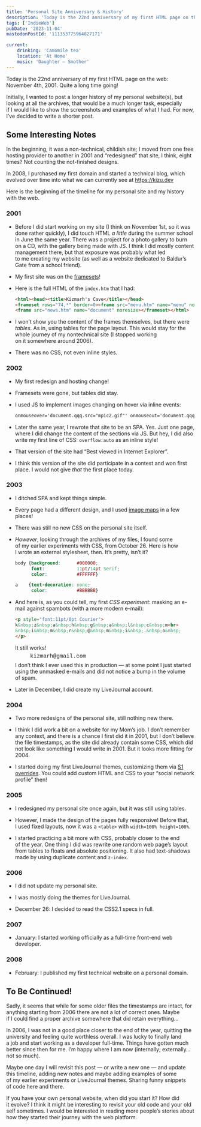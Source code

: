 ```yaml
---
title: 'Personal Site Anniversary & History'
description: 'Today is the 22nd anniversary of my first HTML page on the web: November 4th, 2001. Quite a long time going! Initially, I wanted to post a longer history of my personal website(s), but looking at all the archives, that would be a much longer task, especially if I would like to show the screenshots and examples of what I had. For now, I’ve decided to write a shorter post.'
tags: ['IndieWeb']
pubDate: '2023-11-04'
mastodonPostId: '111353775964827171'

current:
	drinking: 'Camomile tea'
	location: 'At Home'
	music: 'Daughter — Smother'
---
```



Today is the 22nd anniversary of my first HTML page on the web: November 4th, 2001. Quite a long time going!

Initially, I wanted to post a longer history of my personal website(s), but looking at all the archives, that would be a much longer task, especially if I would like to show the screenshots and examples of what I had. For now, I’ve decided to write a shorter post.

## Some Interesting Notes

In the beginning, it was a non-technical, childish site; I moved from one free hosting provider to another in 2001 and “redesigned” that site, I think, eight times? Not counting the not-finished designs.

In 2008, I purchased my first domain and started a technical blog, which evolved over time into what we can currently see at https://kizu.dev

Here is the beginning of the timeline for my personal site and my history with the web.

### 2001

- Before I did start working on my site (I think on November 1st, so it was done rather quickly), I did touch HTML _a little_ during the summer school in June the same year. There was a project for a photo gallery to burn on a CD, with the gallery being made with JS. I think I did mostly content management there, but that exposure was probably what led to me creating my website (as well as a website dedicated to Baldur’s Gate from a school friend).

- My first site was on the [framesets](https://developer.mozilla.org/en-US/docs/Web/HTML/Element/frameset)!

- Here is the full HTML of the `index.htm` that I had:

	```html
	<html><head><title>Kizmarh's Cave</title></head>
	<frameset rows="74,*" border=0><frame src="menu.htm" name="menu" noresize>
	<frame src="news.htm" name="document" noresize></frameset></html>
	```

- I won’t show you the content of the frames themselves, but there were _tables_. As in, using tables for the page layout. This would stay for the whole journey of my nontechnical site (I stopped working on it somewhere around 2006).

- There was no CSS, not even inline styles.

### 2002

- My first redesign and hosting change!

- Framesets were gone, but tables did stay.

- I used JS to implement images changing on hover via inline events:

	```html
	onmouseover='document.qqq.src="mpic2.gif"' onmouseout='document.qqq.src="mpic.gif"'
	```

- Later the same year, I rewrote that site to be an SPA. Yes. Just one page, where I did change the content of the sections via JS. But hey, I did also write my first line of CSS: `overflow:auto` as an inline style!

- That version of the site had “Best viewed in Internet Explorer”.

- I think this version of the site did participate in a contest and won first place. I would not give _that_ the first place today.

### 2003

- I ditched SPA and kept things simple.

- Every page had a different design, and I used [image maps](https://developer.mozilla.org/en-US/docs/Web/HTML/Element/map) in a few places!

- There was still no new CSS on the personal site itself.

- _However_, looking through the archives of my files, I found some of my earlier experiments with CSS, from October 26. Here is how I wrote an external stylesheet, then. It’s pretty, isn’t it?

	```css
	body {background:      #000000;
	      font:            11pt/14pt Serif;
	      color:           #FFFFFF}

	a    {text-decoration: none;
	      color:           #BBBBBB}
	```

- And here is, as you could tell, my first _CSS experiment_: masking an e-mail against spambots (with a more modern e-mail):

	```html
	<p style="font:11pt/0pt Courier">
	k&nbsp;z&nbsp;a&nbsp;h&nbsp;g&nbsp;a&nbsp;l&nbsp;c&nbsp;m<br>
	&nbsp;i&nbsp;m&nbsp;r&nbsp;@&nbsp;m&nbsp;i&nbsp;.&nbsp;o&nbsp;
	</p>
	```

	It still works!

	<figure><p style="font:11pt/0pt Courier">k&nbsp;z&nbsp;a&nbsp;h&nbsp;g&nbsp;a&nbsp;l&nbsp;c&nbsp;m<br/>&nbsp;i&nbsp;m&nbsp;r&nbsp;@&nbsp;m&nbsp;i&nbsp;.&nbsp;o&nbsp;</p></figure>

	I don’t think I ever used this in production — at some point I just started using the unmasked e-mails and did not notice a bump in the volume of spam.

- Later in December, I did create my LiveJournal account.

### 2004

- Two more redesigns of the personal site, still nothing new there.

- I think I did work a bit on a website for my Mom’s job. I don’t remember any context, and there is a chance I first did it in 2001, but I don’t believe the file timestamps, as the site did already contain some CSS, which did not look like something I would write in 2001. But it looks more fitting for 2004.

- I started doing my first LiveJournal themes, customizing them via [S1 overrides](https://www.livejournal.com/support/faq/124.html). You could add custom HTML and CSS to your “social network profile” then!

### 2005

- I redesigned my personal site once again, but it was still using tables.

- However, I made the design of the pages fully responsive! Before that, I used fixed layouts, now it was a `<table>` with `width=100% height=100%`.

- I started practicing a bit more with CSS, probably closer to the end of the year. One thing I did was rewrite one random web page’s layout from tables to floats and absolute positioning. It also had text-shadows made by using duplicate content and `z-index`.

### 2006

- I did not update my personal site.

- I was mostly doing the themes for LiveJournal.

- December 26: I decided to read the CSS2.1 specs in full.

### 2007

- January: I started working officially as a full-time front-end web developer.

### 2008

- February: I published my first technical website on a personal domain.

## To Be Continued!

Sadly, it seems that while for some older files the timestamps are intact, for anything starting from 2006 there are not a lot of correct ones. Maybe if I could find a proper archive somewhere that did retain everything…

In 2006, I was not in a good place closer to the end of the year, quitting the university and feeling quite worthless overall. I was lucky to finally land a job and start working as a developer full-time. Things have gotten much better since then for me. I’m happy where I am now (internally; externally… not so much).

Maybe one day I will revisit this post — or write a new one — and update this timeline, adding new notes and maybe adding examples of some of my earlier experiments or LiveJournal themes. Sharing funny snippets of code here and there.

If you have your own personal website, when did you start it? How did it evolve? I think it might be interesting to revisit your old code and your old self sometimes. I would be interested in reading more people’s stories about how they started their journey with the web platform.
